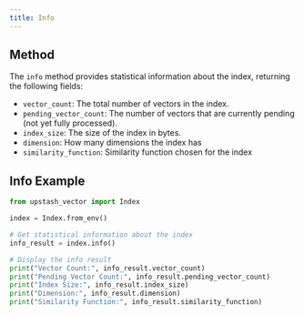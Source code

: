 ```yaml
---
title: Info
---
```


## Method

The `info` method provides statistical information about the index, returning the following fields:

- `vector_count`: The total number of vectors in the index.
- `pending_vector_count`: The number of vectors that are currently pending (not yet fully processed).
- `index_size`: The size of the index in bytes.
- `dimension`: How many dimensions the index has 
- `similarity_function`: Similarity function chosen for the index

## Info Example

```python
from upstash_vector import Index

index = Index.from_env()

# Get statistical information about the index
info_result = index.info()

# Display the info result
print("Vector Count:", info_result.vector_count)
print("Pending Vector Count:", info_result.pending_vector_count)
print("Index Size:", info_result.index_size)
print("Dimension:", info_result.dimension)
print("Similarity Function:", info_result.similarity_function)
```